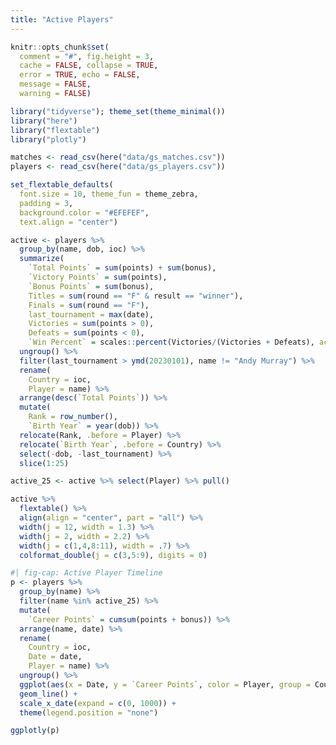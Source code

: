 ```yaml
---
title: "Active Players"
---
```


```r
knitr::opts_chunk$set(
  comment = "#", fig.height = 3, 
  cache = FALSE, collapse = TRUE,
  error = TRUE, echo = FALSE,
  message = FALSE,
  warning = FALSE)
```

```r
library("tidyverse"); theme_set(theme_minimal())
library("here")
library("flextable")
library("plotly")

matches <- read_csv(here("data/gs_matches.csv"))
players <- read_csv(here("data/gs_players.csv"))

set_flextable_defaults(
  font.size = 10, theme_fun = theme_zebra,
  padding = 3,
  background.color = "#EFEFEF",
  text.align = "center")
```

```r
active <- players %>%
  group_by(name, dob, ioc) %>%
  summarize(
    `Total Points` = sum(points) + sum(bonus),
    `Victory Points` = sum(points),
    `Bonus Points` = sum(bonus),
    Titles = sum(round == "F" & result == "winner"),
    Finals = sum(round == "F"),
    last_tournament = max(date),
    Victories = sum(points > 0),
    Defeats = sum(points < 0),
    `Win Percent` = scales::percent(Victories/(Victories + Defeats), accuracy = .01)) %>%
  ungroup() %>%
  filter(last_tournament > ymd(20230101), name != "Andy Murray") %>%
  rename(
    Country = ioc,
    Player = name) %>%
  arrange(desc(`Total Points`)) %>%
  mutate(
    Rank = row_number(),
    `Birth Year` = year(dob)) %>%
  relocate(Rank, .before = Player) %>%
  relocate(`Birth Year`, .before = Country) %>%
  select(-dob, -last_tournament) %>%
  slice(1:25)

active_25 <- active %>% select(Player) %>% pull()

active %>%
  flextable() %>%
  align(align = "center", part = "all") %>%
  width(j = 12, width = 1.3) %>%
  width(j = 2, width = 2.2) %>%
  width(j = c(1,4,8:11), width = .7) %>%
  colformat_double(j = c(3,5:9), digits = 0)
```

```r
#| fig-cap: Active Player Timeline
p <- players %>%
  group_by(name) %>%
  filter(name %in% active_25) %>%
  mutate(
    `Career Points` = cumsum(points + bonus)) %>%
  arrange(name, date) %>%
  rename(
    Country = ioc,
    Date = date,
    Player = name) %>%
  ungroup() %>%
  ggplot(aes(x = Date, y = `Career Points`, color = Player, group = Country)) +
  geom_line() +
  scale_x_date(expand = c(0, 1000)) +
  theme(legend.position = "none")

ggplotly(p)
```





